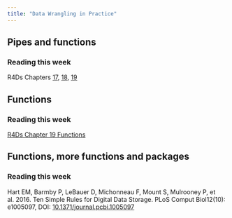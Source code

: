 ```yaml
---
title: "Data Wrangling in Practice"
---
```


## Pipes and functions

### Reading this week

R4Ds Chapters [17](https://r4ds.had.co.nz/program-intro.html), [18](https://r4ds.had.co.nz/pipes.html), [19](https://r4ds.had.co.nz/functions.html)

## Functions

### Reading this week

[R4Ds Chapter 19 Functions](https://r4ds.had.co.nz/functions.html)

## Functions, more functions and packages

### Reading this week

Hart EM, Barmby P, LeBauer D, Michonneau F, Mount S, Mulrooney P, et al. 2016. Ten Simple Rules for Digital Data Storage. PLoS Comput Biol12(10): e1005097, DOI: [10.1371/journal.pcbi.1005097](https://doi.org/10.1371/journal.pcbi.1005097)
